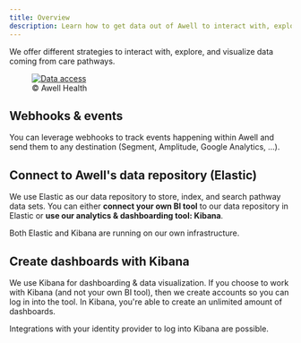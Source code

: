 ```yaml
---
title: Overview
description: Learn how to get data out of Awell to interact with, explore, and visualize your data
---
```


We offer different strategies to interact with, explore, and visualize data coming from care pathways.

<figure className="w-full flex flex-col justify-center text-center">
  <a
    href="https://res.cloudinary.com/da7x4rzl4/image/upload/v1651756063/Developer%20portal/data_access_Awell.png"
    target="_blank"
    className="custom-link"
  >
    <img
      src="https://res.cloudinary.com/da7x4rzl4/image/upload/v1651756063/Developer%20portal/data_access_Awell.png"
      alt="Data access"
      className="w-full sm:w-4/6 mx-auto rounded-lg"
    />
  </a>
  <figcaption className="dark:text-slate-400 pt-1">© Awell Health</figcaption>
</figure>

## Webhooks & events

You can leverage webhooks to track events happening within Awell and send them to any destination (Segment, Amplitude, Google Analytics, ...).

## Connect to Awell's data repository (Elastic)

We use Elastic as our data repository to store, index, and search pathway data sets. You can either **connect your own BI tool** to our data repository in Elastic or **use our analytics & dashboarding tool: Kibana**.

Both Elastic and Kibana are running on our own infrastructure.

## Create dashboards with Kibana

We use Kibana for dashboarding & data visualization. If you choose to work with Kibana (and not your own BI tool), then we create accounts so you can log in into the tool. In Kibana, you're able to create an unlimited amount of dashboards.

Integrations with your identity provider to log into Kibana are possible.
